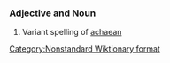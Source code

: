 ===Adjective and Noun===
#Variant spelling of [[achaean]]

[[Category:Nonstandard Wiktionary format]]<!-- 2 parts of speech in one heading -->